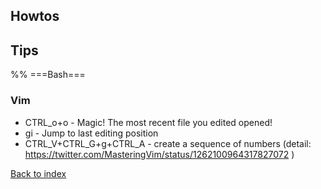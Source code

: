 == Howtos ==

== Tips ==
%% ===Bash===
=== Vim ===
* CTRL_o+o - Magic! The most recent file you edited opened!
* gi - Jump to last editing position
* CTRL_V+CTRL_G+g+CTRL_A - create a sequence of numbers (detail: https://twitter.com/MasteringVim/status/1262100964317827072 )
[[index|Back to index]]
